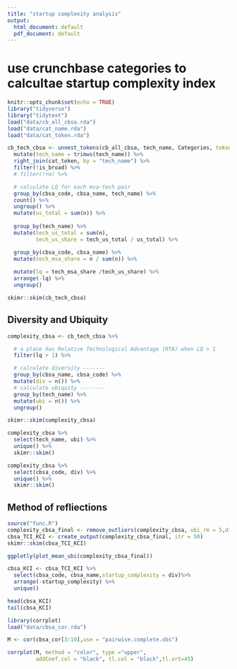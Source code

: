 ```yaml
---
title: "startup complexity analysis"
output:
  html_document: default
  pdf_document: default
---
```

# use crunchbase categories to calcultae startup complexity index

```r
knitr::opts_chunk$set(echo = TRUE)
library("tidyverse")
library("tidytext")
load("data/cb_all_cbsa.rda")
load("data/cat_name.rda")
load("data/cat_token.rda")
```


```r
cb_tech_cbsa <- unnest_tokens(cb_all_cbsa, tech_name, Categories, token = "regex", pattern = ",") %>%
  mutate(tech_name = trimws(tech_name)) %>%
  right_join(cat_token, by = "tech_name") %>%
  filter(!is_broad) %>%
  # filter(!rm) %>%

  # calculate LQ for each msa-tech pair
  group_by(cbsa_code, cbsa_name, tech_name) %>%
  count() %>%
  ungroup() %>%
  mutate(us_total = sum(n)) %>%
  
  group_by(tech_name) %>%
  mutate(tech_us_total = sum(n),
         tech_us_share = tech_us_total / us_total) %>%

  group_by(cbsa_code, cbsa_name) %>%
  mutate(tech_msa_share = n / sum(n)) %>%
  
  mutate(lq = tech_msa_share /tech_us_share) %>%
  arrange(-lq) %>%
  ungroup()

skimr::skim(cb_tech_cbsa)
```
## Diversity and Ubiquity

```r
complexity_cbsa <- cb_tech_cbsa %>%

  # a place has Relative Technological Advantage (RTA) when LQ > 1
  filter(lq > 1) %>%

  # calculate diversity -------
  group_by(cbsa_name, cbsa_code) %>%
  mutate(div = n()) %>%
  # calculate ubiquity --------
  group_by(tech_name) %>%
  mutate(ubi = n()) %>%
  ungroup()

skimr::skim(complexity_cbsa)
```

```r
complexity_cbsa %>%
  select(tech_name, ubi) %>%
  unique() %>%
  skimr::skim()

complexity_cbsa %>%
  select(cbsa_code, div) %>%
  unique() %>%
  skimr::skim()
```

## Method of refliections
```r
source("func.R")
complexity_cbsa_final <- remove_outliers(complexity_cbsa, ubi_rm = 5,div_rm = 10)
cbsa_TCI_KCI <- create_output(complexity_cbsa_final, itr = 50)
skimr::skim(cbsa_TCI_KCI)
```

```r
ggplotly(plot_mean_ubi(complexity_cbsa_final))

```
```r
cbsa_KCI <- cbsa_TCI_KCI %>%
  select(cbsa_code, cbsa_name,startup_complexity = div)%>% 
  arrange(-startup_complexity) %>%
  unique()

head(cbsa_KCI)
tail(cbsa_KCI)
```

```r
library(corrplot)
load("data/cbsa_cor.rda")

M <- cor(cbsa_cor[3:10],use = "pairwise.complete.obs")

corrplot(M, method = "color", type ="upper",
         addCoef.col = "black", tl.col = "black",tl.srt=45)
```

